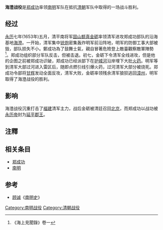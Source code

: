 {{Infobox Military Conflict
|conflict=海澄战役
|partof=
|image=
|caption=
|place=[[海澄|海澄]]
|date=1653年5月
|result=海澄战役沉重打击了[[福建|福建]]清军主力
|combatant1=[[南明|南明]]
|combatant2=[[清朝|清朝]]
|commander1=[[郑成功|郑成功]]<br />[[甘辉|甘辉]]
|commander2=[[金砺|金砺]]
|strength1= 
|strength2= 
|casualties1=
|casualties2=
|}}
'''海澄战役'''是[[郑成功|郑成功]]率领[[南明|南明]]军队在抵抗[[清朝|清朝]]军队中取得的一场战斗胜利。
== 经过 ==
[[永曆_(南明)|永历]]七年(1653年)五月，清平南将军[[固山额真|固山额真]][[金砺|金砺]]率领清军进攻郑成功部队的沿海基地[[海澄|海澄]]。一开始，清军集中[[铳炮|铳炮]]密集轰炸明军前沿阵地，明军的防御工事大部被毁，部队损失不小。鄭成功為了鼓舞士氣，親自冒著危險登上敵臺觀察敵軍陣勢<ref>《海上見聞錄》卷一</ref>。郑成功组织部分军队反击，但被击退。初七，金砺下令清军全线进攻，但是他的企图之前被郑成功识破，郑成功已经派部下在[[护城河|护城河]]沿岸埋下大批[[火药|火药]]。明军等到清军大部过河进入雷区后，随即点燃引线引爆火药，过河清军大部分被烧死。郑成功令部将[[甘辉|甘辉]]发动全面反攻，清军大败，金砺率领残余清军狼狈逃回[[漳州|漳州]]，明军取得了海澄战役的胜利。

== 影响 ==
海澄战役沉重打击了[[福建|福建]]清军主力，战后金砺被清廷召回[[北京|北京]]，而郑成功以战功被[[永历帝|永历帝]]封为[[延平郡王|延平郡王]]。

== 注釋 ==
{{reflist}}

== 相关条目 ==
*[[郑成功|郑成功]]
*[[南明|南明]]

== 参考 ==
*[[顾诚|顾诚]]《[[南明史|南明史]]》
{{南明抗清战争}}
[[Category:南明战役|Category:南明战役]]
[[Category:清朝战役|Category:清朝战役]]